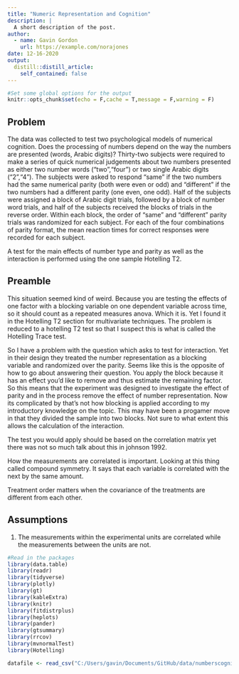 ```yaml
---
title: "Numeric Representation and Cognition"
description: |
  A short description of the post.
author:
  - name: Gavin Gordon
    url: https://example.com/norajones
date: 12-16-2020
output:
  distill::distill_article:
    self_contained: false
---
```


```r
#Set some global options for the output
knitr::opts_chunk$set(echo = F,cache = T,message = F,warning = F)
```

## Problem 
The data was collected to test two psychological models of numerical cognition. Does the processing of numbers depend on the way the numbers are presented (words, Arabic digits)? Thirty-two subjects were required to make a series of quick numerical judgements about two numbers presented as either two number words ("two","four") or two single Arabic digits ("2","4"). The subjects were asked to respond "same" if the two numbers had the same numerical parity (both were even or odd) and "different" if the two numbers had a different parity (one even, one odd). Half of the subjects were assigned a block of Arabic digit trials, followed by a block of number word trials, and half of the subjects received the blocks of trials in the reverse order. Within each block, the order of "same" and "different" parity trials was randomized for each subject. For each of the four combinations of parity format, the mean reaction times for correct responses were recorded for each subject.  

A test for the main effects of number type and parity as well as the interaction is performed using the one sample Hotelling T2.

 

## Preamble
This situation seemed kind of weird. Because you are testing the effects of one factor with a blocking variable on one dependent variable across time, so it should count as a repeated measures anova. Which it is. Yet I found it in the Hotelling T2 section for multivariate techniques. The problem is reduced to a hotelling T2 test so that I suspect this is what is called the Hotelling Trace test. 


So I have a problem with the question which asks to test for interaction. Yet in their design they treated the number representation as a blocking variable and randomized over the parity. Seems like this is the opposite of how to go about answering their question. You apply the block because it has an effect you'd like to remove and thus estimate the remaining factor. So this means that the experiment was designed to investigate the effect of parity and in the process remove the effect of number representation. Now its complicated by that's not how blocking is applied according to my introductory knowledge on the topic. This may have been a progamer move in that they divided the sample into two blocks. Not sure to what extent this allows the calculation of the interaction. 


The test you would apply should be based on the correlation matrix yet there was not so much talk about this in johnson 1992. 

How the measurements are correlated is important. Looking at this thing called compound symmetry. It says that each variable is correlated with the next by the same amount. 


Treatment order matters when the covariance of the treatments are different from each other.



## Assumptions
1. The measurements within the experimental units are correlated while the measurements between the units are not. 
```r
#Read in the packages 
library(data.table)
library(readr)
library(tidyverse)
library(plotly)
library(gt)
library(kableExtra)
library(knitr)
library(fitdistrplus)
library(heplots)
library(pander)
library(gtsummary)
library(rrcov)
library(mvnormalTest)
library(Hotelling)
```

```r
datafile <- read_csv("C:/Users/gavin/Documents/GitHub/data/numberscognition.csv")
```